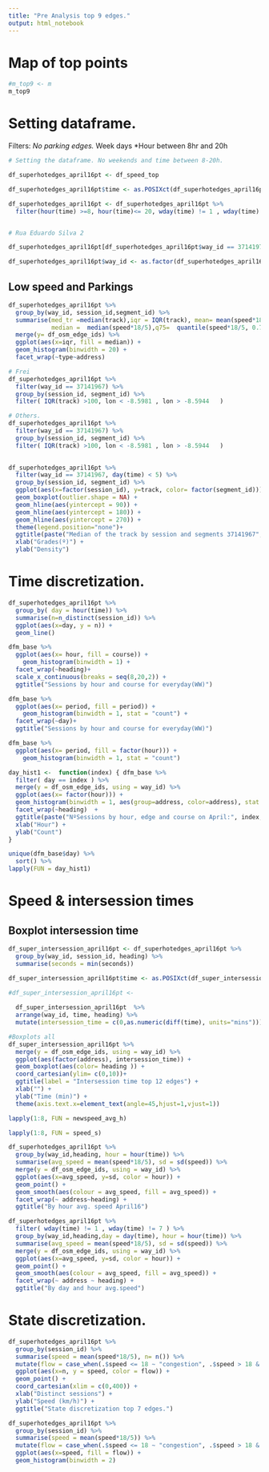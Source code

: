 ```yaml
---
title: "Pre Analysis top 9 edges."
output: html_notebook
---
```


<!-- The datasets to make this notebook are in SenseMyFEUP.Rmd
     The rest of the code is divided: 
          General information: April2016.Rmd 
          Timeseries functions: timeseries.R
          
    df_speed_top it is on preanalysis_course.Rmd
-->

# Map of top points 

```r
#m_top9 <- m
m_top9
```

# Setting dataframe. 
 Filters: 
  *No parking edges.
  *Week days
  *Hour between 8hr and 20h
```r
# Setting the dataframe. No weekends and time between 8-20h.

df_superhotedges_april16pt <- df_speed_top

df_superhotedges_april16pt$time <- as.POSIXct(df_superhotedges_april16pt$seconds, origin="1970-01-01")

df_superhotedges_april16pt <- df_superhotedges_april16pt %>% 
  filter(hour(time) >=8, hour(time)<= 20, wday(time) != 1 , wday(time) != 7) 


# Rua Eduardo Silva 2 

df_superhotedges_april16pt[df_superhotedges_april16pt$way_id == 37141970 & df_superhotedges_april16pt$lat >= 41.17755,]$way_id <- 37141970.2

df_superhotedges_april16pt$way_id <- as.factor(df_superhotedges_april16pt$way_id)

```

## Low speed and Parkings

```r
df_superhotedges_april16pt %>% 
  group_by(way_id, session_id,segment_id) %>% 
  summarise(med_tr =median(track),iqr = IQR(track), mean= mean(speed*18/5),
            median =  median(speed*18/5),q75=  quantile(speed*18/5, 0.75)) %>% 
  merge(y= df_osm_edge_ids) %>% 
  ggplot(aes(x=iqr, fill = median)) +
  geom_histogram(binwidth = 20) + 
  facet_wrap(~type~address)
```


```r
# Frei 
df_superhotedges_april16pt %>% 
  filter(way_id == 37141967) %>% 
  group_by(session_id, segment_id) %>% 
  filter( IQR(track) >100, lon < -8.5981 , lon > -8.5944   ) 

# Others. 
df_superhotedges_april16pt %>% 
  filter(way_id == 37141967) %>% 
  group_by(session_id, segment_id) %>% 
  filter( IQR(track) >100, lon < -8.5981 , lon > -8.5944   ) 

  
df_superhotedges_april16pt %>% 
  filter(way_id == 37141967, day(time) < 5) %>% 
  group_by(session_id, segment_id) %>% 
  ggplot(aes(x=factor(session_id), y=track, color= factor(segment_id))) +
  geom_boxplot(outlier.shape = NA) + 
  geom_hline(aes(yintercept = 90)) + 
  geom_hline(aes(yintercept = 180)) +
  geom_hline(aes(yintercept = 270)) +
  theme(legend.position="none")+ 
  ggtitle(paste("Median of the track by session and segments 37141967", sep = " " )) + 
  xlab("Grades(º)") +
  ylab("Density") 

```

# Time discretization.

```r
df_superhotedges_april16pt %>%
  group_by( day = hour(time)) %>% 
  summarise(n=n_distinct(session_id)) %>% 
  ggplot(aes(x=day, y = n)) +
  geom_line() 
```


```r
dfm_base %>% 
  ggplot(aes(x= hour, fill = course)) + 
    geom_histogram(binwidth = 1) +
  facet_wrap(~heading)+
  scale_x_continuous(breaks = seq(8,20,2)) + 
  ggtitle("Sessions by hour and course for everyday(WW)")
```

```r
dfm_base %>% 
  ggplot(aes(x= period, fill = period)) + 
    geom_histogram(binwidth = 1, stat = "count") +
  facet_wrap(~day)+
  ggtitle("Sessions by hour and course for everyday(WW)")
```

```r
dfm_base %>% 
  ggplot(aes(x= period, fill = factor(hour))) + 
    geom_histogram(binwidth = 1, stat = "count") 

```


```r
day_hist1 <-  function(index) { dfm_base %>% 
  filter( day == index ) %>% 
  merge(y = df_osm_edge_ids, using = way_id) %>% 
  ggplot(aes(x= factor(hour))) +
  geom_histogram(binwidth = 1, aes(group=address, color=address), stat = "count") +
  facet_wrap(~heading)  +
  ggtitle(paste("NºSessions by hour, edge and course on April:", index, sep = " " )) + 
  xlab("Hour") +
  ylab("Count") 
}

unique(dfm_base$day) %>% 
  sort() %>% 
lapply(FUN = day_hist1)
```

# Speed & intersession times

## Boxplot intersession time  

```r

df_super_intersession_april16pt <- df_superhotedges_april16pt %>% 
  group_by(way_id, session_id, heading) %>% 
  summarise(seconds = min(seconds))

df_super_intersession_april16pt$time <- as.POSIXct(df_super_intersession_april16pt$seconds, origin="1970-01-01")

#df_super_intersession_april16pt <- 
  
  df_super_intersession_april16pt  %>%
  arrange(way_id, time, heading) %>% 
  mutate(intersession_time = c(0,as.numeric(diff(time), units="mins")))

```


```r
#Boxplots all 
df_super_intersession_april16pt %>%
  merge(y = df_osm_edge_ids, using = way_id) %>% 
  ggplot(aes(factor(address), intersession_time)) +
  geom_boxplot(aes(color= heading )) +
  coord_cartesian(ylim= c(0,10))+
  ggtitle(label = "Intersession time top 12 edges") + 
  xlab("") + 
  ylab("Time (min)") +
  theme(axis.text.x=element_text(angle=45,hjust=1,vjust=1))
```

```r
lapply(1:8, FUN = newspeed_avg_h)

```

```r
lapply(1:8, FUN = speed_s)
```

```r
df_superhotedges_april16pt %>% 
  group_by(way_id,heading, hour = hour(time)) %>%
  summarise(avg_speed = mean(speed*18/5), sd = sd(speed)) %>% 
  merge(y = df_osm_edge_ids, using = way_id) %>% 
  ggplot(aes(x=avg_speed, y=sd, color = hour)) +
  geom_point() +
  geom_smooth(aes(colour = avg_speed, fill = avg_speed)) +
  facet_wrap(~ address~heading) + 
  ggtitle("By hour avg. speed April16")
```

```r
df_superhotedges_april16pt %>% 
  filter( wday(time) != 1 , wday(time) != 7 ) %>% 
  group_by(way_id,heading,day = day(time), hour = hour(time)) %>% 
  summarise(avg_speed = mean(speed*18/5), sd = sd(speed)) %>% 
  merge(y = df_osm_edge_ids, using = way_id) %>% 
  ggplot(aes(x=avg_speed, y=sd, color = hour)) +
  geom_point() +
  geom_smooth(aes(colour = avg_speed, fill = avg_speed)) +
  facet_wrap(~ address ~ heading) + 
  ggtitle("By day and hour avg.speed")
```




# State discretization.

```r
df_superhotedges_april16pt %>% 
  group_by(session_id) %>% 
  summarise(speed = mean(speed*18/5), n= n()) %>% 
  mutate(flow = case_when(.$speed <= 18 ~ "congestion", .$speed > 18 & .$speed < 30 ~ "sync", .$speed >= 30 ~"free" )) %>% 
  ggplot(aes(x=n, y = speed, color = flow)) + 
  geom_point() + 
  coord_cartesian(xlim = c(0,400)) + 
  xlab("Distinct sessions") + 
  ylab("Speed (km/h)") + 
  ggtitle("State discretization top 7 edges.")
```

```r
df_superhotedges_april16pt %>% 
  group_by(session_id) %>% 
  summarise(speed = mean(speed*18/5)) %>% 
  mutate(flow = case_when(.$speed <= 18 ~ "congestion", .$speed > 18 & .$speed < 30 ~ "sync", .$speed >= 30 ~"free" )) %>% 
  ggplot(aes(x=speed, fill = flow)) + 
  geom_histogram(binwidth = 2) 
```



